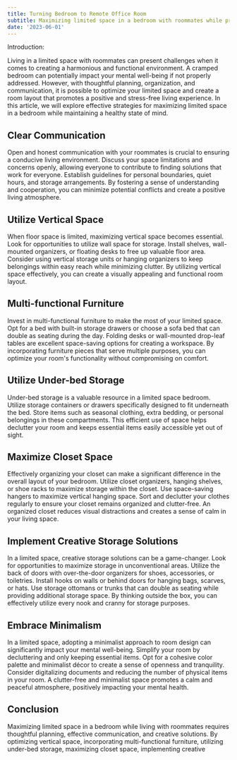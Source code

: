 ```yaml
---
title: Turning Bedroom to Remote Office Room
subtitle: Maximizing limited space in a bedroom with roommates while promoting mental well-being
date: '2023-06-01'
---
```


Introduction:

Living in a limited space with roommates can present challenges when it comes to creating a harmonious and functional environment. A cramped bedroom can potentially impact your mental well-being if not properly addressed. However, with thoughtful planning, organization, and communication, it is possible to optimize your limited space and create a room layout that promotes a positive and stress-free living experience. In this article, we will explore effective strategies for maximizing limited space in a bedroom while maintaining a healthy state of mind.

## Clear Communication

Open and honest communication with your roommates is crucial to ensuring a conducive living environment. Discuss your space limitations and concerns openly, allowing everyone to contribute to finding solutions that work for everyone. Establish guidelines for personal boundaries, quiet hours, and storage arrangements. By fostering a sense of understanding and cooperation, you can minimize potential conflicts and create a positive living atmosphere.

## Utilize Vertical Space

When floor space is limited, maximizing vertical space becomes essential. Look for opportunities to utilize wall space for storage. Install shelves, wall-mounted organizers, or floating desks to free up valuable floor area. Consider using vertical storage units or hanging organizers to keep belongings within easy reach while minimizing clutter. By utilizing vertical space effectively, you can create a visually appealing and functional room layout.

## Multi-functional Furniture

Invest in multi-functional furniture to make the most of your limited space. Opt for a bed with built-in storage drawers or choose a sofa bed that can double as seating during the day. Folding desks or wall-mounted drop-leaf tables are excellent space-saving options for creating a workspace. By incorporating furniture pieces that serve multiple purposes, you can optimize your room's functionality without compromising on comfort.

## Utilize Under-bed Storage

Under-bed storage is a valuable resource in a limited space bedroom. Utilize storage containers or drawers specifically designed to fit underneath the bed. Store items such as seasonal clothing, extra bedding, or personal belongings in these compartments. This efficient use of space helps declutter your room and keeps essential items easily accessible yet out of sight.

## Maximize Closet Space

Effectively organizing your closet can make a significant difference in the overall layout of your bedroom. Utilize closet organizers, hanging shelves, or shoe racks to maximize storage within the closet. Use space-saving hangers to maximize vertical hanging space. Sort and declutter your clothes regularly to ensure your closet remains organized and clutter-free. An organized closet reduces visual distractions and creates a sense of calm in your living space.

## Implement Creative Storage Solutions

In a limited space, creative storage solutions can be a game-changer. Look for opportunities to maximize storage in unconventional areas. Utilize the back of doors with over-the-door organizers for shoes, accessories, or toiletries. Install hooks on walls or behind doors for hanging bags, scarves, or hats. Use storage ottomans or trunks that can double as seating while providing additional storage space. By thinking outside the box, you can effectively utilize every nook and cranny for storage purposes.

## Embrace Minimalism

In a limited space, adopting a minimalist approach to room design can significantly impact your mental well-being. Simplify your room by decluttering and only keeping essential items. Opt for a cohesive color palette and minimalist décor to create a sense of openness and tranquility. Consider digitalizing documents and reducing the number of physical items in your room. A clutter-free and minimalist space promotes a calm and peaceful atmosphere, positively impacting your mental health.

## Conclusion

Maximizing limited space in a bedroom while living with roommates requires thoughtful planning, effective communication, and creative solutions. By optimizing vertical space, incorporating multi-functional furniture, utilizing under-bed storage, maximizing closet space, implementing creative
